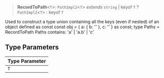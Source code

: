 > **RecordToPath**\<`T`\>: `PathImpl2`\<`T`\> *extends* `string` \| keyof `T` ? `PathImpl2`\<`T`\> : keyof `T`

Used to construct a type union containing all the keys (even if nested) of an object defined as const
const obj =  { a: { b: '' }, c: '' }  as const;
type Paths = RecordToPath<typeof obj>
Paths contains: 'a' | 'a.b' | 'c'

## Type Parameters

| Type Parameter |
| ------ |
| `T` |
